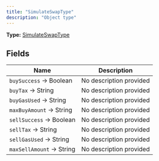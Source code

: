 ```yaml
---
title: "SimulateSwapType"
description: "Object type"
---
```


**Type:** [SimulateSwapType](/api-reference/types/simulateswaptype)

## Fields

| Name | Description |
|------|-------------|
| `buySuccess` → Boolean | No description provided |
| `buyTax` → String | No description provided |
| `buyGasUsed` → String | No description provided |
| `maxBuyAmount` → String | No description provided |
| `sellSuccess` → Boolean | No description provided |
| `sellTax` → String | No description provided |
| `sellGasUsed` → String | No description provided |
| `maxSellAmount` → String | No description provided |

